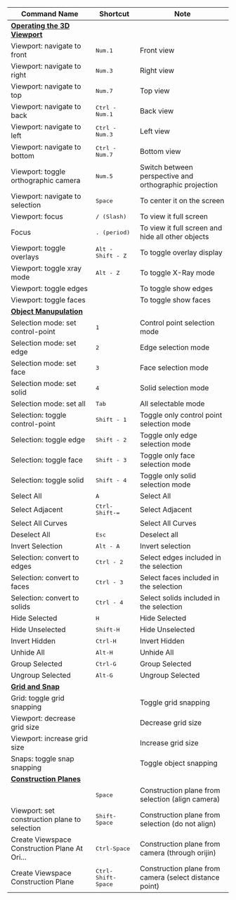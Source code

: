 | Command Name                                                             | Shortcut                   | Note                                            |
| ------------------------------------------------------------------------ | -------------------------- | ------------------------------------------------------ |
| [**Operating the 3D Viewport**](./3d-viewport/operating-the-3d-viewport) |                            |                                                        |
| Viewport: navigate to front                                              | <kbd>Num.1</kbd>           | Front view                                             |
| Viewport: navigate to right                                              | <kbd>Num.3</kbd>           | Right view                                             |
| Viewport: navigate to top                                                | <kbd>Num.7</kbd>           | Top view                                               |
| Viewport: navigate to back                                               | <kbd>Ctrl - Num.1</kbd>    | Back view                                              |
| Viewport: navigate to left                                               | <kbd>Ctrl - Num.3</kbd>    | Left view                                              |
| Viewport: navigate to bottom                                             | <kbd>Ctrl - Num.7</kbd>    | Bottom view                                            |
| Viewport: toggle orthographic camera                                     | <kbd>Num.5</kbd>           | Switch between perspective and orthographic projection |
| Viewport: navigate to selection                                          | <kbd>Space</kbd>           | To center it on the screen                             |
| Viewport: focus                                                          | <kbd>/ (Slash)</kbd>       | To view it full screen                                 |
| Focus                                                                    | <kbd>. (period)</kbd>      | To  view it full screen and hide all other objects     |
| Viewport: toggle overlays                                                | <kbd>Alt - Shift - Z</kbd> | To toggle overlay display                              |
| Viewport: toggle xray mode                                               | <kbd>Alt - Z</kbd>         | To toggle X-Ray mode                                   |
| Viewport: toggle edges                                                   |                            | To toggle show edges                                   |
| Viewport: toggle faces                                                   |                            | To toggle show faces                                   |
| [**Object Manupulation**](./3d-viewport/object-manipulation)             |                             |                                                        |
| Selection mode: set control-point                                        | <kbd>1</kbd>                | Control point selection mode                           |
| Selection mode: set edge                                                 | <kbd>2</kbd>                | Edge selection mode                                    |
| Selection mode: set face                                                 | <kbd>3</kbd>                | Face selection mode                                    |
| Selection mode: set solid                                                | <kbd>4</kbd>                | Solid selection mode                                   |
| Selection mode: set all                                                  | <kbd>Tab</kbd>              | All selectable mode                                    |
| Selection: toggle control-point                                          | <kbd>Shift - 1</kbd>        | Toggle only control point selection mode               |
| Selection: toggle edge                                                   | <kbd>Shift - 2</kbd>        | Toggle only edge selection mode                        |
| Selection: toggle face                                                   | <kbd>Shift - 3</kbd>        | Toggle only face selection mode                        |
| Selection: toggle solid                                                  | <kbd>Shift - 4</kbd>        | Toggle only solid selection mode                       |
| Select All                                                               | <kbd>A</kbd>                | Select All                                             |
| Select Adjacent                                                          | <kbd>Ctrl-Shift-=</kbd>     | Select Adjacent                                        |
| Select All Curves                                                        |                             | Select All Curves                                      |
| Deselect All                                                             | <kbd>Esc</kbd>              | Deselect all                                           |
| Invert Selection                                                         | <kbd>Alt - A</kbd>          | Invert selection                                       |
| Selection: convert to edges                                              | <kbd>Ctrl - 2</kbd>         | Select edges included in the selection                 |
| Selection: convert to faces                                              | <kbd>Ctrl - 3</kbd>         | Select faces included in the selection                 |
| Selection: convert to solids                                             | <kbd>Ctrl - 4</kbd>         | Select solids included in the selection                |
| Hide Selected                                                            | <kbd>H</kbd>                | Hide Selected                                          |
| Hide Unselected                                                          | <kbd>Shift-H</kbd>          | Hide Unselected                                        |
| Invert Hidden                                                            | <kbd>Ctrl-H</kbd>           | Invert Hidden                                          |
| Unhide All                                                               | <kbd>Alt-H</kbd>            | Unhide All                                             |
| Group Selected                                                           | <kbd>Ctrl-G</kbd>           | Group Selected                                         |
| Ungroup Selected                                                         | <kbd>Alt-G</kbd>            | Ungroup Selected                                       |
| [**Grid and Snap**](./3d-viewport/grid-and-snap)                         |                             |                                                        |
| Grid: toggle grid snapping                                               |                             | Toggle grid snapping                                   |
| Viewport: decrease grid size                                             |                             | Decrease grid size                                     |
| Viewport: increase grid size                                             |                             | Increase grid size                                     |
| Snaps: toggle snap snapping                                              |                             | Toggle object snapping                                 |
| [**Construction Planes**](./3d-viewport/construction-plane)              |                             |                                                        |
|                                                                          | <kbd>Space</kbd>            | Construction plane from selection (align camera)       |
| Viewport: set construction plane to selection                            | <kbd>Shift-Space</kbd>      | Construction plane from selection (do not align)       |
| Create Viewspace Construction Plane At Ori...                            | <kbd>Ctrl-Space</kbd>       | Construction plane from camera (through orijin)        |
| Create Viewspace Construction Plane                                      | <kbd>Ctrl-Shift-Space</kbd> | Construction plane from camera (select distance point) |






